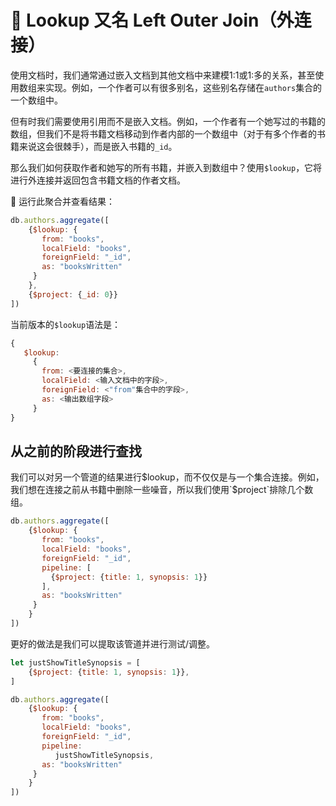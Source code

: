 # 👐 Lookup 又名 Left Outer Join（外连接）

使用文档时，我们通常通过嵌入文档到其他文档中来建模1:1或1:多的关系，甚至使用数组来实现。例如，一个作者可以有很多别名，这些别名存储在`authors`集合的一个数组中。

但有时我们需要使用引用而不是嵌入文档。例如，一个作者有一个她写过的书籍的数组，但我们不是将书籍文档移动到作者内部的一个数组中（对于有多个作者的书籍来说这会很棘手），而是嵌入书籍的`_id`。

那么我们如何获取作者和她写的所有书籍，并嵌入到数组中？使用`$lookup`，它将进行外连接并返回包含书籍文档的作者文档。

👐 运行此聚合并查看结果：

```js
db.authors.aggregate([
    {$lookup: {
       from: "books",
       localField: "books",
       foreignField: "_id",
       as: "booksWritten"
     } 
    },
    {$project: {_id: 0}}
])
```

当前版本的`$lookup`语法是：

```js
{
   $lookup:
     {
       from: <要连接的集合>,
       localField: <输入文档中的字段>,
       foreignField: <"from"集合中的字段>,
       as: <输出数组字段>
     }
}
```

## 从之前的阶段进行查找

我们可以对另一个管道的结果进行$lookup，而不仅仅是与一个集合连接。例如，我们想在连接之前从书籍中删除一些噪音，所以我们使用`$project`排除几个数组。

```js
db.authors.aggregate([
    {$lookup: {
       from: "books",
       localField: "books",
       foreignField: "_id",
       pipeline: [
         {$project: {title: 1, synopsis: 1}}
       ],
       as: "booksWritten"
     } 
    }
])
```

更好的做法是我们可以提取该管道并进行测试/调整。

```js
let justShowTitleSynopsis = [
    {$project: {title: 1, synopsis: 1}},
]

db.authors.aggregate([
    {$lookup: {
       from: "books",
       localField: "books",
       foreignField: "_id",
       pipeline:
          justShowTitleSynopsis,
       as: "booksWritten"
     } 
    }
])
```